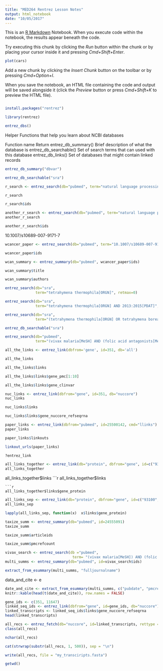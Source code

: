 ```yaml
---
title: "MED264 Rentrez Lesson Notes"
output: html_notebook
date: "10/05/2017"
---
```


This is an [R Markdown](http://rmarkdown.rstudio.com) Notebook. When you execute code within the notebook, the results appear beneath the code. 

Try executing this chunk by clicking the *Run* button within the chunk or by placing your cursor inside it and pressing *Cmd+Shift+Enter*. 

```r
plot(cars)
```

Add a new chunk by clicking the *Insert Chunk* button on the toolbar or by pressing *Cmd+Option+I*.

When you save the notebook, an HTML file containing the code and output will be saved alongside it (click the *Preview* button or press *Cmd+Shift+K* to preview the HTML file).

```r

```


```r
install.packages("rentrez")
```

```r
library(rentrez)
```

```r
entrez_dbs()
```


Helper Functions that help you learn about NCBI databases

Function name	Return
entrez_db_summary()	Brief description of what the database is
entrez_db_searchable()	Set of search terms that can used with this database
entrez_db_links()	Set of databases that might contain linked records

```r
entrez_db_summary("dbvar")
```
```r
entrez_db_searchable("sra")
```
```r
r_search <- entrez_search(db="pubmed", term="natural language processing")
```

```r
r_search
```

```r
r_search$ids
```
```r
another_r_search <- entrez_search(db="pubmed", term="natural language processing", retmax=40)
another_r_search
```

```r
another_r_search$ids
```

10.1007/s10689-007-9171-7

```r
wcancer_paper <- entrez_search(db="pubmed", term="10.1007/s10689-007-9171-7[doi]")

```

```r
wcancer_paper$ids
```
```r
wcan_summary <- entrez_summary(db="pubmed", wcancer_paper$ids)
```

```r
wcan_summary$title
```

```r
wcan_summary$authors
```

```r
entrez_search(db="sra",
              term="tetrahymena thermophila[ORGN]", retmax=0)
```

```r
entrez_search(db="sra",
              term="tetrahymena thermophila[ORGN] AND 2013:2015[PDAT]", retmax=0)
```

```r
entrez_search(db="sra",
              term="(tetrahymena thermophila[ORGN] OR tetrahymena borealis[ORGN]) AND 2013:2015[PDAT]", retmax=0)
```

```r
entrez_db_searchable("sra")
```
```r
entrez_search(db="pubmed", 
              term="(vivax malaria[MeSH] AND (folic acid antagonists[MeSH])")
```

```r
all_the_links <- entrez_link(dbfrom='gene', id=351, db='all')
```

```r
all_the_links
```

```r
all_the_links$links
```

```r
all_the_links$links$gene_pmc[1:10]
```

```r
all_the_links$links$gene_clinvar
```

```r
nuc_links <- entrez_link(dbfrom="gene", id=351, db="nuccore")
nuc_links
```

```r
nuc_links$links
```

```r
nuc_links$links$gene_nuccore_refseqrna
```
```r
paper_links <- entrez_link(dbfrom="pubmed", id=25500142, cmd="llinks")
paper_links
```
```r
paper_links$linkouts
```
```r
linkout_urls(paper_links)
```

```r
?entrez_link
```



```r
all_links_together <- entrez_link(db="protein", dbfrom="gene", id=c("93100", "223646"))
all_links_together
```
all_links_together$links
```r
all_links_together$links

```
```r
all_links_together$links$gene_protein
```

```r
all_links_sep <- entrez_link(db="protein", dbfrom="gene", id=c("93100", "223646"), by_id=TRUE)
all_links_sep
```
```r
lapply(all_links_sep, function(x)  x$links$gene_protein)
```
```r
taxize_summ <- entrez_summary(db="pubmed", id=24555091)
taxize_summ
```


```r
taxize_summ$articleids
```

```r
taxize_summ$pmcrefcount
```

```r
vivax_search <- entrez_search(db ="pubmed",
                               term= "(vivax malaria[MeSH]) AND (folic acid antagonists[MeSH])")
multi_summs <- entrez_summary(db="pubmed", id=vivax_search$ids)
```
```r
extract_from_esummary(multi_summs, "fulljournalname")
```
data_and_cite <- e
```r
date_and_cite <- extract_from_esummary(multi_summs, c("pubdate", "pmcrefcount", "title"))
knitr::kable(head(t(date_and_cite)), row.names = FALSE)
```
```r
gene_ids <- c(351, 11647)
linked_seq_ids <- entrez_link(dbfrom="gene", id=gene_ids, db="nuccore")
linked_transcripts <- linked_seq_ids$links$gene_nuccore_refseqrna
head(linked_transcripts)
```
```r
all_recs <- entrez_fetch(db="nuccore", id=linked_transcripts, rettype = "fasta")
class(all_recs)
```
```r
nchar(all_recs)
```

```r
cat(strwrap(substr(all_recs, 1, 500)), sep = "\n")
```

```r
write(all_recs, file = "my_transciripts.fasta")
```

```r
getwd()
```


